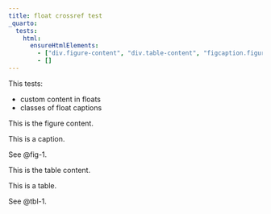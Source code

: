 ```yaml
---
title: float crossref test
_quarto:
  tests:
    html:
      ensureHtmlElements:
        - ["div.figure-content", "div.table-content", "figcaption.figure", "figcaption.table"]
        - []
---
```


This tests:

- custom content in floats
- classes of float captions

::: {#fig-1}

::: {.figure-content}
This is the figure content.
:::

This is a caption.

:::

See @fig-1.


::: {#tbl-1}

::: {.table-content}
This is the table content.
:::

This is a table.

:::

See @tbl-1.